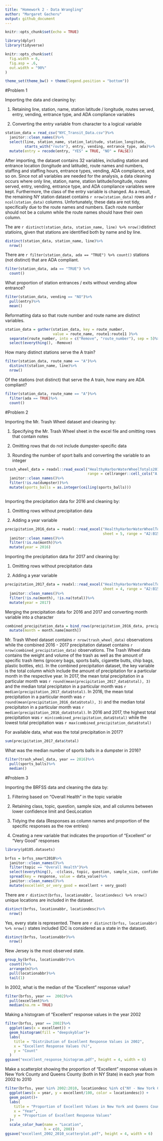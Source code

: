 ```yaml
---
title: "Homework 2 - Data Wrangling"
author: "Margaret Gacheru"
output: github_document
---
```


```r

knitr::opts_chunk$set(echo = TRUE)

library(dplyr)
library(tidyverse)

knitr::opts_chunk$set(
  fig.width = 6,
  fig.asp = .6,
  out.width = "90%"
)

theme_set(theme_bw() + theme(legend.position = "bottom"))

```

#Problem 1

Importing the data and cleaning by:

1. Retaining line, station, name, station latitude / longitude, routes served, entry, vending, entrance type, and ADA compliance variables 

2. Converting the entry variable from character to a logical variable

```r

station_data = read_csv("NYC_Transit_Data.csv")%>%
  janitor::clean_names()%>%
  select(line, station_name, station_latitude, station_longitude, 
         starts_with("route"), entry, vending, entrance_type, ada)%>%
  mutate(entry = recode(entry, "YES" = TRUE, "NO" = FALSE))

```

After importing, the dataset contains 32 variables, including station and entrance location (longitude and latitude), route names and numbers, staffing and staffing hours, entrance types, vending, ADA compliance, and so on. Since not all variables are needed for the analysis, a data cleaning occurs where only line, station, name, station latitude/longitude, routes served, entry, vending, entrance type, and ADA compliance variables were kept. Furthermore, the class of the entry variable is changed. As a result, the remaining NY station dataset contains `r nrow(station_data) ` rows and `r ncol(station_data)` columns. Unfortunately, these data are not tidy, specifically due to the route names and numbers. Each route number should not be a column while the route names should have their own column.  

The are `r distinct(station_data, station_name, line) %>% nrow()`distinct statioins, given that stations are identified both by name and by line. 

```r

distinct(station_data, station_name, line)%>%
  nrow()

```

There are `r filter(station_data, ada == "TRUE") %>% count()` stations (not distinct) that are ADA compliant. 

```r

filter(station_data, ada == "TRUE") %>%
  count()

```

What proportion of station entrances / exits without vending allow entrance?

```r

filter(station_data, vending == "NO")%>%
  pull(entry)%>%
  mean()

```


Reformatting data so that route number and route name are distinct variables. 

```r
station_data = gather(station_data, key = route_number, 
                      value = route_name, route1:route11 )%>%
  separate(route_number, into = c("Remove", "route_number"), sep = 5)%>%
  select(everything(), -Remove)
```

How many distinct stations serve the A train? 

```r

filter(station_data, route_name == "A")%>%
  distinct(station_name, line)%>%
  nrow()

```


Of the stations (not distinct) that serve the A train, how many are ADA compliant?

```r

filter(station_data, route_name == "A")%>%
  filter(ada == TRUE)%>%
  count()

```


#Problem 2

Importing the Mr. Trash Wheel dataset and cleaning by:

1. Specifying the Mr. Trash Wheel sheet in the excel file and omitting rows that contain notes

2. Omitting rows that do not include dumpster-specific data

3. Rounding the number of sport balls and converting the variable to an integer

```r

trash_wheel_data = readxl::read_excel("HealthyHarborWaterWheelTotals2018-7-28.xlsx", sheet = 1, 
                                      range = cellranger::cell_cols("A:N"))%>%
  janitor::clean_names()%>%
  filter(!is.na(dumpster))%>%
  mutate(sports_balls = as.integer(ceiling(sports_balls)))
  
```

Importing the precipitation data for 2016 and cleaning by:

1. Omitting rows without precipitation data

2. Adding a year variable

```r

precipitation_2016_data = readxl::read_excel("HealthyHarborWaterWheelTotals2018-7-28.xlsx", 
                                             sheet = 5, range = "A2:B15")%>%
  janitor::clean_names()%>%
  filter(!is.na(month))%>%
  mutate(year = 2016)

```

Importing the precipitation data for 2017 and cleaning by:

1. Omitting rows without precipitation data

2. Adding a year variable

```r

precipitation_2017_data = readxl::read_excel("HealthyHarborWaterWheelTotals2018-7-28.xlsx", 
                                             sheet = 4, range = "A2:B15")%>%
  janitor::clean_names()%>%
  filter(!is.na(month), !is.na(total))%>%
  mutate(year = 2017)

```

Merging the precipitation data for 2016 and 2017 and converting month variable into a character

```r

combined_precipitation_data = bind_rows(precipitation_2016_data, precipitation_2017_data)%>%
  mutate(month = month.name[month])

```

Mr. Trash Wheel dataset contains `r nrow(trash_wheel_data) ` observations while the combined 2016 - 2017 precipitation dataset contains `r nrow(combined_precipitation_data) `
observations. The Trash Wheel data contains the weight and volume of the trash as well as the amount of specific trash items (grocery bags, sports balls, cigarette butts, chip bags, plastic bottles, etc). In the combined precipitation dataset, the key variable is the total column which include the amount of precipitation for a particular month in the respective year. In 2017, the mean total precipitation in a particular month was `r round(mean(precipitation_2017_data$total), 3)` and the median total precipitaton in a particular month was `r median(precipitation_2017_data$total) `. In 2016, the mean total precipitation in a particular month was `r round(mean(precipitation_2016_data$total), 3)` and the median total precipitaton in a particular month was `r median(precipitation_2016_data$total) `. In 2016 and 2017, the highest total precipitation was `r min(combined_precipitation_data$total) ` while the lowest total precipitation was `r max(combined_precipitation_data$total) `

For available data, what was the total precipitation in 2017?

```r

sum(precipitation_2017_data$total)

```


What was the median number of sports balls in a dumpster in 2016?

```r

filter(trash_wheel_data, year == 2016)%>%
  pull(sports_balls)%>%
  median()

```

#Problem 3

Importing the BRFSS data and cleaning the data by:
 
1. Filtering based on "Overall Health" in the topic variable

2. Retaining class, topic, question, sample size, and all columns between lower confidence limit and GeoLocation

3. Tidying the data (Responses as column names and proportion of the specific responses as the row entries)

4. Creating a new variable that indicates the proportion of "Excellent" or "Very Good" responses

```r

library(p8105.datasets)

brfss = brfss_smart2010%>%
  janitor::clean_names()%>%
  filter(topic == "Overall Health")%>%
  select(everything(), -c(class, topic, question, sample_size, confidence_limit_low:geo_location))%>%
  spread(key = response, value = data_value)%>%
  janitor::clean_names()%>%
  mutate(excellent_or_very_good = excellent + very_good)

```

There are `r distinct(brfss, locationabbr, locationdesc) %>% nrow() ` unique locations are included in the dataset. 

```r

distinct(brfss, locationabbr, locationdesc)%>%
  nrow() 

```

Yes, every state is represented. There are `r distinct(brfss, locationabbr) %>% nrow()` states included (DC is considered as a state in the dataset).

```r

distinct(brfss, locationabbr)%>%
  nrow()

```

New Jersey is the most observed state.

```r

group_by(brfss, locationabbr)%>%
  count()%>%
  arrange(n)%>%
  pull(locationabbr)%>%
  tail(1)

```


In 2002, what is the median of the “Excellent” response value?

```r

filter(brfss, year ==  2002)%>%
  pull(excellent)%>%
  median(na.rm = TRUE)

```

Making a histogram of “Excellent” response values in the year 2002

```r

filter(brfss, year == 2002)%>%
  ggplot(aes(x = excellent)) +
  geom_histogram(fill = "deepskyblue")+
  labs(
    title = "Distribution of Excellent Response Values in 2002",
    x = "Excellent Response Values (%)",
    y = "Count"
  )
ggsave("excellent_response_histogram.pdf", height = 4, width = 6)

```


Make a scatterplot showing the proportion of “Excellent” response values in New York County and Queens County (both in NY State) in each year from 2002 to 2010

```r

filter(brfss, year %in% 2002:2010, locationdesc %in% c("NY - New York County", "NY - Queens County"))%>%
  ggplot(aes(x = year, y = excellent/100, color = locationdesc)) +
  geom_point()+
  labs(
    title = "Proportion of Excellent Values in New York and Queens County",
    x = "Year",
    y = "Proportion of Excellent Response Values"
  )+
  scale_color_hue(name = "Location", 
                  h = c(0, 200))
ggsave("excellent_2002_2010_scatterplot.pdf", height = 4, width = 6)

```

